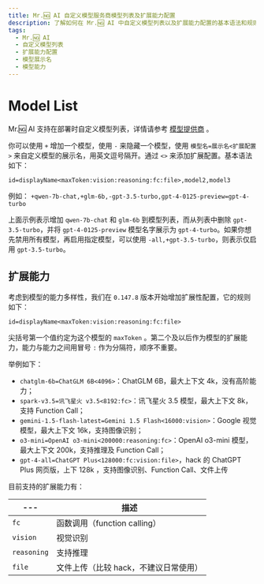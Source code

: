 ```yaml
---
title: Mr.🆖 AI 自定义模型服务商模型列表及扩展能力配置
description: 了解如何在 Mr.🆖 AI 中自定义模型列表以及扩展能力配置的基本语法和规则。
tags:
  - Mr.🆖 AI
  - 自定义模型列表
  - 扩展能力配置
  - 模型展示名
  - 模型能力
---
```


# Model List

Mr.🆖 AI 支持在部署时自定义模型列表，详情请参考 [模型提供商](/zh/docs/self-hosting/environment-variables/model-provider) 。

你可以使用 `+` 增加一个模型，使用 `-` 来隐藏一个模型，使用 `模型名=展示名<扩展配置>` 来自定义模型的展示名，用英文逗号隔开。通过 `<>` 来添加扩展配置。基本语法如下：

```text
id=displayName<maxToken:vision:reasoning:fc:file>,model2,model3
```

例如： `+qwen-7b-chat,+glm-6b,-gpt-3.5-turbo,gpt-4-0125-preview=gpt-4-turbo`

上面示例表示增加 `qwen-7b-chat` 和 `glm-6b` 到模型列表，而从列表中删除 `gpt-3.5-turbo`，并将 `gpt-4-0125-preview` 模型名字展示为 `gpt-4-turbo`。如果你想先禁用所有模型，再启用指定模型，可以使用 `-all,+gpt-3.5-turbo`，则表示仅启用 `gpt-3.5-turbo`。

## 扩展能力

考虑到模型的能力多样性，我们在 `0.147.8` 版本开始增加扩展性配置，它的规则如下：

```shell
id=displayName<maxToken:vision:reasoning:fc:file>
```

尖括号第一个值约定为这个模型的 `maxToken` 。第二个及以后作为模型的扩展能力，能力与能力之间用冒号 `:` 作为分隔符，顺序不重要。

举例如下：

- `chatglm-6b=ChatGLM 6B<4096>`：ChatGLM 6B，最大上下文 4k，没有高阶能力；
- `spark-v3.5=讯飞星火 v3.5<8192:fc>`：讯飞星火 3.5 模型，最大上下文 8k，支持 Function Call；
- `gemini-1.5-flash-latest=Gemini 1.5 Flash<16000:vision>`：Google 视觉模型，最大上下文 16k，支持图像识别；
- `o3-mini=OpenAI o3-mini<200000:reasoning:fc>`：OpenAI o3-mini 模型，最大上下文 200k，支持推理及 Function Call；
- `gpt-4-all=ChatGPT Plus<128000:fc:vision:file>`，hack 的 ChatGPT Plus 网页版，上下 128k ，支持图像识别、Function Call、文件上传

目前支持的扩展能力有：

| ---         | 描述                                  |
| ----------- | ------------------------------------- |
| `fc`        | 函数调用（function calling）          |
| `vision`    | 视觉识别                              |
| `reasoning` | 支持推理                              |
| `file`      | 文件上传（比较 hack，不建议日常使用） |
